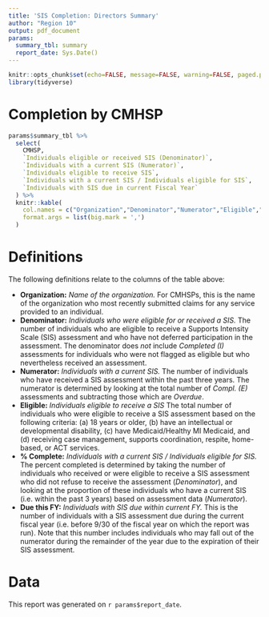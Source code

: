 ```yaml
---
title: 'SIS Completion: Directors Summary'
author: "Region 10"
output: pdf_document
params:
  summary_tbl: summary
  report_date: Sys.Date()
---
```


```r
knitr::opts_chunk$set(echo=FALSE, message=FALSE, warning=FALSE, paged.print=FALSE)
library(tidyverse)
```

# Completion by CMHSP

```r
params$summary_tbl %>%
  select(
    CMHSP,
    `Individuals eligible or received SIS (Denominator)`,
    `Individuals with a current SIS (Numerator)`,
    `Individuals eligible to receive SIS`,
    `Individuals with a current SIS / Individuals eligible for SIS`,
    `Individuals with SIS due in current Fiscal Year`
  ) %>%
  knitr::kable(
    col.names = c("Organization","Denominator","Numerator","Eligible","% Complete","Due this FY"),
    format.args = list(big.mark = ',')
  ) 
```

# Definitions

The following definitions relate to the columns of the table above:

- **Organization:**  *Name of the organization.*  For CMHSPs, this is the name of the organization who most recently submitted claims for any service provided to an individual.
- **Denominator:** *Individuals who were eligible for or received a SIS.*  The number of individuals who are eligible to receive a Supports Intensity Scale (SIS) assessment and who have not deferred participation in the assessment.  The denominator does *not* include *Completed (I)* assessments for individuals who were not flagged as eligible but who nevertheless received an assessment. 
- **Numerator:** *Individuals with a current SIS.*  The number of individuals who have received a SIS assessment within the past three years.  The numerator is determined by looking at the total number of *Compl. (E)* assessments and subtracting those which are *Overdue*.
- **Eligible:**  *Individuals eligible to receive a SIS*  The total number of individuals who were eligible to receive a SIS assessment based on the following criteria: (a) 18 years or older, (b) have an intellectual or developmental disability, (c) have Medicaid/Healthy MI Medicaid, and (d) receiving case management, supports coordination, respite, home-based, or ACT services.
- **% Complete:** *Individuals with a current SIS / Individuals eligible for SIS.*  The percent completed is determined by taking the number of individuals who received or were eligible to receive a SIS assessment who did not refuse to receive the assessment (*Denominator*), and looking at the proportion of these individuals who have a current SIS (i.e. within the past 3 years) based on assessment data (*Numerator*).
- **Due this FY:**  *Individuals with SIS due within current FY.*  This is the number of individuals with a SIS assessment due during the current fiscal year (i.e. before 9/30 of the fiscal year on which the report was run).  Note that this number includes individuals who may fall out of the numerator during the remainder of the year due to the expiration of their SIS assessment.
   
# Data

This report was generated on `r params$report_date`.
